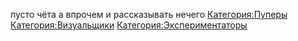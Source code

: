 {{Инфобокс для пуперов
|title2=Ainutorendru
|другие_ники=
|image3=[[Файл:Ainutorendru.png|left]]
|caption3=
|сферы_творчества=[rytp&art]
|год_начала=2016
|image4=
|caption4=
|имя_фамилия=
|дата_рождения=
|место_проживания=
|ссылки=
*[https://www.youtube.com/Ainutorendru youtube]
*[https://vk.com/anutn vk]
}}
пусто чёта а впрочем и рассказывать нечего
[[Категория:Пуперы]]
[[Категория:Визуальщики]]
[[Категория:Экспериментаторы]]